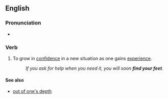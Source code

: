 ==English==

===Pronunciation===
* {{audio|en|en-au-find one's feet.ogg|Audio (AU)}}

===Verb===
{{head|en|verb}}

# {{lb|en|idiomatic}} To grow in [[confidence]] in a new situation as one gains [[experience]].
#: ''If you ask for help when you need it, you will soon '''find your feet'''.''

====See also====
* [[out of one's depth]]